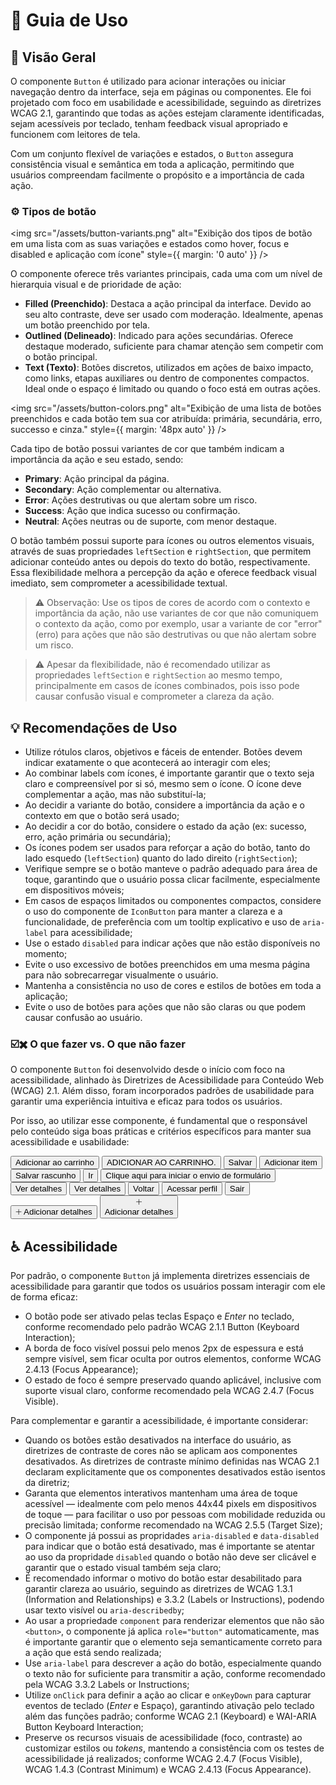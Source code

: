 
<Meta title="Componentes/Button/Guia de Uso" />

# 🧭  Guia de Uso

## 📘 Visão Geral

O componente `Button` é utilizado para acionar interações ou iniciar navegação dentro da interface, seja em páginas ou componentes. Ele foi projetado com foco em usabilidade e acessibilidade, seguindo as diretrizes WCAG 2.1, garantindo que todas as ações estejam claramente identificadas, sejam acessíveis por teclado, tenham feedback visual apropriado e funcionem com leitores de tela.

Com um conjunto flexível de variações e estados, o `Button` assegura consistência visual e semântica em toda a aplicação, permitindo que usuários compreendam facilmente o propósito e a importância de cada ação.

### ⚙️ Tipos de botão

<img src="/assets/button-variants.png" alt="Exibição dos tipos de botão em uma lista com as suas variações e estados como hover, focus e disabled e aplicação com ícone" style={{ margin: '0 auto' }} />

O componente oferece três variantes principais, cada uma com um nível de hierarquia visual e de prioridade de ação:

- **Filled (Preenchido)**: Destaca a ação principal da interface. Devido ao seu alto contraste, deve ser usado com moderação. Idealmente, apenas um botão preenchido por tela.
- **Outlined (Delineado)**: Indicado para ações secundárias. Oferece destaque moderado, suficiente para chamar atenção sem competir com o botão principal.
- **Text (Texto)**: Botões discretos, utilizados em ações de baixo impacto, como links, etapas auxiliares ou dentro de componentes compactos. Ideal onde o espaço é limitado ou quando o foco está em outras ações.

<img src="/assets/button-colors.png" alt="Exibição de uma lista de botões preenchidos e cada botão tem sua cor atribuída: primária, secundária, erro, successo e cinza." style={{ margin: '48px auto' }} />

Cada tipo de botão possui variantes de cor que também indicam a importância da ação e seu estado, sendo:
- **Primary**: Ação principal da página.
- **Secondary**: Ação complementar ou alternativa.
- **Error**: Ações destrutivas ou que alertam sobre um risco.
- **Success**: Ação que indica sucesso ou confirmação.
- **Neutral**: Ações neutras ou de suporte, com menor destaque.

O botão também possui suporte para ícones ou outros elementos visuais, através de suas propriedades `leftSection` e `rightSection`, que permitem adicionar conteúdo antes ou depois do texto do botão, respectivamente. Essa flexibilidade melhora a percepção da ação e oferece feedback visual imediato, sem comprometer a acessibilidade textual.

> ⚠️ Observação: Use os tipos de cores de acordo com o contexto e importância da ação, não use variantes de cor que não comuniquem o contexto da ação, como por exemplo, usar a variante de cor "error" (erro) para ações que não são destrutivas ou que não alertam sobre um risco. 

> ⚠️ Apesar da flexibilidade, não é recomendado utilizar as propriedades `leftSection` e `rightSection` ao mesmo tempo, principalmente em casos de ícones combinados, pois isso pode causar confusão visual e comprometer a clareza da ação.

## 💡 Recomendações de Uso

- Utilize rótulos claros, objetivos e fáceis de entender. Botões devem indicar exatamente o que acontecerá ao interagir com eles;
- Ao combinar labels com ícones, é importante garantir que o texto seja claro e compreensível por si só, mesmo sem o ícone. O ícone deve complementar a ação, mas não substituí-la;
- Ao decidir a variante do botão, considere a importância da ação e o contexto em que o botão será usado;
- Ao decidir a cor do botão, considere o estado da ação (ex: sucesso, erro, ação primária ou secundária);
- Os ícones podem ser usados para reforçar a ação do botão, tanto do lado esquedo (`leftSection`) quanto do lado direito (`rightSection`);
- Verifique sempre se o botão manteve o padrão adequado para área de toque, garantindo que o usuário possa clicar facilmente, especialmente em dispositivos móveis;
- Em casos de espaços limitados ou componentes compactos, considere o uso do componente de `IconButton` para manter a clareza e a funcionalidade, de preferência com um tooltip explicativo e uso de `aria-label` para acessibilidade;
- Use o estado `disabled` para indicar ações que não estão disponíveis no momento;
- Evite o uso excessivo de botões preenchidos em uma mesma página para não sobrecarregar visualmente o usuário.
- Mantenha a consistência no uso de cores e estilos de botões em toda a aplicação;
- Evite o uso de botões para ações que não são claras ou que podem causar confusão ao usuário.

### ☑️✖️ O que fazer vs. O que não fazer

O componente `Button` foi desenvolvido desde o início com foco na acessibilidade, alinhado às Diretrizes de Acessibilidade para Conteúdo Web (WCAG) 2.1. Além disso, foram incorporados padrões de usabilidade para garantir uma experiência intuitiva e eficaz para todos os usuários.

Por isso, ao utilizar esse componente, é fundamental que o responsável pelo conteúdo siga boas práticas e critérios específicos para manter sua acessibilidade e usabilidade:

<Title component="h1" className="!text-h5">Comece com uma letra maiúscula e use letras maiúsculas na frase, mas não adicione pontos finais ou frases em caixa alta.</Title>

<Grid cols="grid-cols-1 md:grid-cols-2" colGap="gap-x-sm" rowGap="gap-y-sm" className="!mb-2xl !mt-lg">
  <Flex direction="flex-col" rowGap="gap-x-sm" colGap="gap-y-sm" radius="rounded-lg" paddingX="px-sm" paddingY="py-sm" className="border border-default-border">
    <Flex radius="rounded-full" paddingX="px-nano" paddingY="py-quark" className="bg-success !mb-sm">
      <Title component="h1" color="!text-typography-inverted" className="!text-h6 !mb-0 !whitespace-nowrap">✔ O que fazer</Title>
    </Flex>
    <Button color="neutral">Adicionar ao carrinho</Button>
  </Flex>
  <Flex direction="flex-col" rowGap="gap-x-sm" colGap="gap-y-sm" radius="rounded-lg" paddingX="px-sm" paddingY="py-sm" className="border border-default-border">
    <Flex radius="rounded-full" paddingX="px-nano" paddingY="py-quark" className="bg-error !mb-sm">
      <Title component="h1" color="!text-typography-inverted" className="!text-h6 !mb-0 !whitespace-nowrap">✘ O que não fazer</Title>
    </Flex>
    <Button color="neutral">ADICIONAR AO CARRINHO.</Button>
  </Flex>
</Grid>

<Title component="h1" className="!text-h5">Comece com um verbo claro e direto que indique a ação a ser executada. Se necessário, complemente com um substantivo que traga contexto <Link className="sb-unstyled text-sm" href="https://www.w3.org/WAI/WCAG21/Understanding/headings-and-labels" target="_blank">(WCAG 2.4.6: Headings and Labels)</Link>.</Title>
<Title component="h1" className="!text-h5">Evite frases longas, técnicas ou vagas. Prefira termos simples e acessíveis, garantindo que o texto visível seja o mesmo nome lido por leitores de tela <Link className="sb-unstyled text-sm" href="https://www.w3.org/WAI/WCAG21/Understanding/label-in-name" target="_blank">(WCAG 2.5.3: Label in Name)</Link>.</Title>

<Grid cols="grid-cols-1 md:grid-cols-2" colGap="gap-x-sm" rowGap="gap-y-sm" className="!mb-2xl !mt-lg">
  <Flex direction="flex-col" rowGap="gap-x-sm" colGap="gap-y-sm" radius="rounded-lg" paddingX="px-sm" paddingY="py-sm" className="border border-default-border">
    <Flex radius="rounded-full" paddingX="px-nano" paddingY="py-quark" className="bg-success !mb-sm">
      <Title component="h1" color="!text-typography-inverted" className="!text-h6 !mb-0 !whitespace-nowrap">✔ O que fazer</Title>
    </Flex>
    <Flex rowGap="gap-x-sm" className="mt-auto">
      <Button color="neutral">Salvar</Button>
      <Button color="neutral">Adicionar item</Button>
      <Button color="neutral">Salvar rascunho</Button>
    </Flex>
  </Flex>
  <Flex direction="flex-col" rowGap="gap-x-sm" colGap="gap-y-sm" radius="rounded-lg" paddingX="px-sm" paddingY="py-sm" className="border border-default-border">
    <Flex radius="rounded-full" paddingX="px-nano" paddingY="py-quark" className="bg-error !mb-sm">
      <Title component="h1" color="!text-typography-inverted" className="!text-h6 !mb-0 !whitespace-nowrap">✘ O que não fazer</Title>
    </Flex>
    <Flex gap="gap-sm">
      <Button color="neutral">Ir</Button>
      <Button color="neutral">Clique aqui para iniciar o envio de formulário</Button>
    </Flex>
  </Flex>
</Grid>

<Title component="h1" className="!text-h5">Limite a quantidade de botões por tela. Muitas opções aumentam a complexidade visual e dificultam a tomada de decisão pelo usuário.</Title>

<Grid cols="grid-cols-1 md:grid-cols-2" colGap="gap-x-sm" rowGap="gap-y-sm" className="!mb-2xl !mt-lg">
  <Flex direction="flex-col" rowGap="gap-x-sm" colGap="gap-y-sm" radius="rounded-lg" paddingX="px-sm" paddingY="py-sm" className="border border-default-border">
    <Flex radius="rounded-full" paddingX="px-nano" paddingY="py-quark" className="bg-success !mb-sm">
      <Title component="h1" color="!text-typography-inverted" className="!text-h6 !mb-0 !whitespace-nowrap">✔ O que fazer</Title>
    </Flex>
    <Flex rowGap="gap-x-sm">
      <Button>Ver detalhes</Button>
    </Flex>
  </Flex>
  <Flex direction="flex-col" rowGap="gap-x-sm" colGap="gap-y-sm" radius="rounded-lg" paddingX="px-sm" paddingY="py-sm" className="border border-default-border">
    <Flex radius="rounded-full" paddingX="px-nano" paddingY="py-quark" className="bg-error !mb-sm">
      <Title component="h1" color="!text-typography-inverted" className="!text-h6 !mb-0 !whitespace-nowrap">✘ O que não fazer</Title>
    </Flex>
    <Flex rowGap="gap-x-sm">
      <Button>Ver detalhes</Button>
      <Button variant="outlined" color="secondary">Voltar</Button>
      <Button variant="outlined">Acessar perfil</Button>
      <Button variant="text" color="neutral">Sair</Button>
    </Flex>
  </Flex>
</Grid>

<Title component="h1" className="!text-h5">Adicione ícones ou elementos ao lado da label (à esquerda ou direita) para reforçar a ação, sem substituir o texto. Nunca posicione o ícone acima ou abaixo da label.</Title>

<Grid cols="grid-cols-1 md:grid-cols-2" colGap="gap-x-sm" rowGap="gap-y-sm" className="!mb-2xl !mt-lg">
  <Flex direction="flex-col" rowGap="gap-x-sm" colGap="gap-y-sm" radius="rounded-lg" paddingX="px-sm" paddingY="py-sm" className="border border-default-border">
    <Flex radius="rounded-full" paddingX="px-nano" paddingY="py-quark" className="bg-success !mb-sm">
      <Title component="h1" color="!text-typography-inverted" className="!text-h6 !mb-0 !whitespace-nowrap">✔ O que fazer</Title>
    </Flex>
    <Flex rowGap="gap-x-sm">
      <Button color="neutral">🞢 Adicionar detalhes</Button>
    </Flex>
  </Flex>
  <Flex direction="flex-col" rowGap="gap-x-sm" colGap="gap-y-sm" radius="rounded-lg" paddingX="px-sm" paddingY="py-sm" className="border border-default-border">
    <Flex radius="rounded-full" paddingX="px-nano" paddingY="py-quark" className="bg-error !mb-sm">
      <Title component="h1" color="!text-typography-inverted" className="!text-h6 !mb-0 !whitespace-nowrap">✘ O que não fazer</Title>
    </Flex>
    <Flex rowGap="gap-x-sm">
      <Button color="neutral">🞢 <br /> Adicionar detalhes</Button>
    </Flex>
  </Flex>
</Grid>

## ♿ Acessibilidade

Por padrão, o componente `Button` já implementa diretrizes essenciais de acessibilidade para garantir que todos os usuários possam interagir com ele de forma eficaz:

- O botão pode ser ativado pelas teclas Espaço e *Enter* no teclado, conforme recomendado pelo padrão <Link className="sb-unstyled text-sm" href="https://www.w3.org/WAI/WCAG21/Understanding/keyboard.html" target="_blank">WCAG 2.1.1 Button (Keyboard Interaction)</Link>;
- A borda de foco visível possui pelo menos 2px de espessura e está sempre visível, sem ficar oculta por outros elementos, conforme <Link className="sb-unstyled text-sm" href="https://www.w3.org/WAI/WCAG22/Understanding/focus-appearance-enhanced" target="_blank">WCAG 2.4.13 (Focus Appearance)</Link>;
- O estado de foco é sempre preservado quando aplicável, inclusive com suporte visual claro, conforme recomendado pela <Link className="sb-unstyled text-sm" href="https://www.w3.org/WAI/WCAG21/Understanding/focus-visible" target="_blank">WCAG 2.4.7 (Focus Visible)</Link>.

Para complementar e garantir a acessibilidade, é importante considerar:

- Quando os botões estão desativados na interface do usuário, as diretrizes de contraste de cores não se aplicam aos componentes desativados. As <Link className="sb-unstyled text-sm" href="https://www.w3.org/WAI/WCAG21/Understanding/contrast-minimum.html#inactive-controls" target="_blank">diretrizes de contraste mínimo definidas nas WCAG 2.1</Link> declaram explicitamente que os componentes desativados estão isentos da diretriz;
- Garanta que elementos interativos mantenham uma área de toque acessível — idealmente com pelo menos 44x44 pixels em dispositivos de toque — para facilitar o uso por pessoas com mobilidade reduzida ou precisão limitada; conforme recomendado na <Link className="sb-unstyled text-sm" href="https://www.w3.org/WAI/WCAG21/Understanding/target-size.html" target="_blank">WCAG 2.5.5 (Target Size)</Link>;
- O componente já possui as propridades `aria-disabled` e `data-disabled` para indicar que o botão está desativado, mas é importante se atentar ao uso da propridade `disabled` quando o botão não deve ser clicável e garantir que o estado visual também seja claro;
- É recomendado informar o motivo do botão estar desabilitado para garantir clareza ao usuário, seguindo as diretrizes de <Link className="sb-unstyled text-sm" href="https://www.w3.org/WAI/WCAG21/Understanding/info-and-relationships.html" target="_blank">WCAG 1.3.1 (Information and Relationships)</Link> e <Link className="sb-unstyled text-sm" href="https://www.w3.org/WAI/WCAG21/Understanding/labels-or-instructions.html" target="_blank">3.3.2 (Labels or Instructions)</Link>, podendo usar texto visível ou `aria-describedby`;
- Ao usar a propriedade `component` para renderizar elementos que não são `<button>`, o componente já aplica `role="button"` automaticamente, mas é importante garantir que o elemento seja semanticamente correto para a ação que está sendo realizada;
- Use `aria-label` para descrever a ação do botão, especialmente quando o texto não for suficiente para transmitir a ação, conforme recomendado pela <Link className="sb-unstyled text-sm" href="https://www.w3.org/WAI/WCAG21/Understanding/labels-or-instructions.html" target="_blank">WCAG 3.3.2 Labels or Instructions</Link>;
- Utilize `onClick` para definir a ação ao clicar e `onKeyDown` para capturar eventos de teclado (*Enter* e Espaço), garantindo ativação pelo teclado além das funções padrão; conforme <Link className="sb-unstyled text-sm" href="https://www.w3.org/WAI/WCAG21/Understanding/keyboard.html" target="_blank">WCAG 2.1 (Keyboard)</Link> e <Link className="sb-unstyled text-sm" href="https://www.w3.org/TR/wai-aria-practices-1.1/#button" target="_blank">WAI-ARIA Button Keyboard Interaction</Link>;
- Preserve os recursos visuais de acessibilidade (foco, contraste) ao customizar estilos ou *tokens*, mantendo a consistência com os testes de acessibilidade já realizados; conforme <Link className="sb-unstyled text-sm" href="https://www.w3.org/WAI/WCAG21/Understanding/focus-visible.html" target="_blank">WCAG 2.4.7 (Focus Visible)</Link>, <Link className="sb-unstyled text-sm" href="https://www.w3.org/WAI/WCAG21/Understanding/contrast-minimum.html" target="_blank">WCAG 1.4.3 (Contrast Minimum)</Link> e <Link className="sb-unstyled text-sm" href="https://www.w3.org/WAI/WCAG22/Understanding/focus-appearance-enhanced.html" target="_blank">WCAG 2.4.13 (Focus Appearance)</Link>.